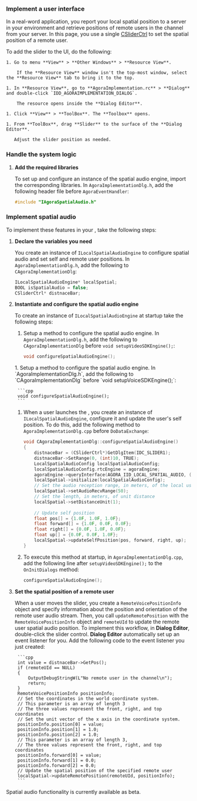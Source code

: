 <PlatformWrapper platform="windows">

### Implement a user interface

In a real-word application, you report your local spatial position to a server in your environment and retrieve positions of remote users in the channel from your server. In this page, you use a single [CSliderCtrl](https://learn.microsoft.com/en-us/cpp/mfc/reference/csliderctrl-class?view=msvc-170) to set the spatial position of a remote user.

To add the slider to the UI, do the following:
    
    1. Go to menu **View** > **Other Windows** > **Resource View**.
        
        If the **Resource View** window isn't the top-most window, select the **Resource View** tab to bring it to the top.

    1. In **Resource View**, go to **AgoraImplementation.rc** > **Dialog** and double-click `IDD_AGORAIMPLEMENTATION_DIALOG`.
        
        The resource opens inside the **Dialog Editor**. 
    
    1. Click **View** > **ToolBox**. The **Toolbox** opens.

    1. From **ToolBox**, drag **Slider** to the surface of the **Dialog Editor**.

       Adjust the slider position as needed.

### Handle the system logic

1. **Add the required libraries**

    To set up and configure an instance of the spatial audio engine, import the corresponding <Vg k="COMPANY" /> libraries. In `AgoraImplementationDlg.h`, add the following header file before `AgoraEventHandler`:

    ```cpp
    #include "IAgoraSpatialAudio.h"
    ```

### Implement spatial audio

To implement these features in your <Vpl k="CLIENT" />, take the following steps:

1. **Declare the variables you need**

    You create an instance of `ILocalSpatialAudioEngine` to configure spatial audio and set self and remote user positions. In `AgoraImplementationDlg.h`, add the following to `CAgoraImplementationDlg`:

    ```cpp
    ILocalSpatialAudioEngine* localSpatial;
    BOOL isSpatialAudio = false;
    CSliderCtrl* distnaceBar;
    ```

1. **Instantiate and configure the spatial audio engine**

    To create an instance of `ILocalSpatialAudioEngine` at startup take the following steps:
    <ProductWrapper notAllowed = "voice-calling">
    1. Setup a method to configure the spatial audio engine. In `AgoraImplementationDlg.h`, add the following to `CAgoraImplementationDlg` before `void setupVideoSDKEngine();`:
        ```cpp
        void configureSpatialAudioEngine();
        ```
    </ProductWrapper>
    <ProductWrapper product = "voice-calling">
    1. Setup a method to configure the spatial audio engine. In `AgoraImplementationDlg.h`, add the following to `CAgoraImplementationDlg` before `void setupVoiceSDKEngine();`:

        ```cpp
        void configureSpatialAudioEngine();
        ```
    </ProductWrapper>

    1. When a user launches the <Vpl k="CLIENT" />, you create an instance of `ILocalSpatialAudioEngine`, configure it and update the user's self position. To do this, add the following method to `AgoraImplementationDlg.cpp` before `DoDataExchange`:

        ```cpp
        void CAgoraImplementationDlg::configureSpatialAudioEngine() 
        {
            distnaceBar = (CSliderCtrl*)GetDlgItem(IDC_SLIDER1);
            distnaceBar->SetRange(0, (int)10, TRUE);
            LocalSpatialAudioConfig localSpatialAudioConfig;
            localSpatialAudioConfig.rtcEngine = agoraEngine;
            agoraEngine->queryInterface(AGORA_IID_LOCAL_SPATIAL_AUDIO, (void**)&localSpatial);
            localSpatial->initialize(localSpatialAudioConfig);
            // Set the audio reception range, in meters, of the local user
            localSpatial->setAudioRecvRange(50);
            // Set the length, in meters, of unit distance
            localSpatial->setDistanceUnit(1);
            
            // Update self position
            float pos[] = {1.0F, 1.0F, 1.0F};
            float forward[] = {1.0F, 0.0F, 0.0F};
            float right[] = {0.0F, 1.0F, 0.0F};
            float up[] = {0.0F, 0.0F, 1.0F};
            localSpatial->updateSelfPosition(pos, forward, right, up);
        }
        ```

    1. To execute this method at startup, in `AgoraImplementationDlg.cpp`, add the following line after `setupVideoSDKEngine();` to the `OnInitDialogs` method:

        ```cpp
        configureSpatialAudioEngine();
        ```

1. **Set the spatial position of a remote user**

    When a user moves the slider, you create a `RemoteVoicePositionInfo` object and specify information about the position and orientation of the remote user audio stream. Then, you call `updateRemotePosition` with the `RemoteVoicePositionInfo` object and `remoteUId` to update the remote user spatial audio position. To implement this workflow, in **Dialog Editor**, double-click the slider control. **Dialog Editor** automatically set up an event listener for you. Add the following code to the event listener you just created:

        ```cpp
        int value = distnaceBar->GetPos();
        if (remoteUId == NULL)
        {
            OutputDebugStringW(L"No remote user in the channel\n");
            return;
        }
        RemoteVoicePositionInfo positionInfo;
        // Set the coordinates in the world coordinate system.
        // This parameter is an array of length 3
        // The three values represent the front, right, and top coordinates
        // Set the unit vector of the x axis in the coordinate system.
        positionInfo.position[0] = value;
        positionInfo.position[1] = 1.0;
        positionInfo.position[2] = 1.0;
        // This parameter is an array of length 3,
        // The three values represent the front, right, and top coordinates
        positionInfo.forward[0] = value;
        positionInfo.forward[1] = 0.0;
        positionInfo.forward[2] = 0.0;
        // Update the spatial position of the specified remote user
        localSpatial->updateRemotePosition(remoteUId, positionInfo);
        ```

Spatial audio functionality is currently available as beta.

</PlatformWrapper>
